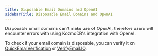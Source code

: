 ```yaml
---
title: Disposable Email Domains and OpenAI
sidebarTitle: Disposable Email Domains and OpenAI
---
```


Disposable email domains can't make use of OpenAI, therefore users will encounter errors with using KozmoDB's integration with OpenAI.

To check if your email domain is disposable, you can verify it on [QuickEmailVerification](https://quickemailverification.com/tools/disposable-email-address-detector) or [VerifyEmail.IO](https://verifymail.io/domain/ipnuc.com).
